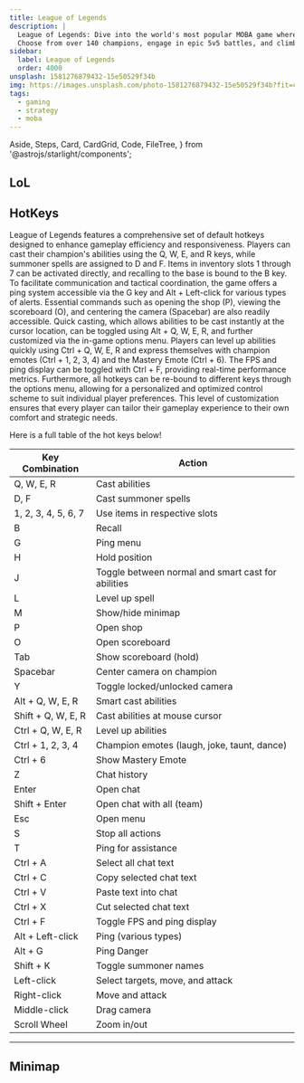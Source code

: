 ```yaml
---
title: League of Legends
description: |
  League of Legends: Dive into the world's most popular MOBA game where strategy, skill, and teamwork are key.
  Choose from over 140 champions, engage in epic 5v5 battles, and climb the ranks in this competitive, fast-paced online game.
sidebar:
  label: League of Legends
  order: 4000
unsplash: 1581276879432-15e50529f34b
img: https://images.unsplash.com/photo-1581276879432-15e50529f34b?fit=crop&w=1400&h=700&q=75
tags:
  - gaming
  - strategy
  - moba
---
```


  Aside,
  Steps,
  Card,
  CardGrid,
  Code,
  FileTree,
} from '@astrojs/starlight/components';


## LoL

## HotKeys

League of Legends features a comprehensive set of default hotkeys designed to enhance gameplay efficiency and responsiveness.
Players can cast their champion's abilities using the Q, W, E, and R keys, while summoner spells are assigned to D and F.
Items in inventory slots 1 through 7 can be activated directly, and recalling to the base is bound to the B key.
To facilitate communication and tactical coordination, the game offers a ping system accessible via the G key and Alt + Left-click for various types of alerts.
Essential commands such as opening the shop (P), viewing the scoreboard (O), and centering the camera (Spacebar) are also readily accessible.
Quick casting, which allows abilities to be cast instantly at the cursor location, can be toggled using Alt + Q, W, E, R, and further customized via the in-game options menu.
Players can level up abilities quickly using Ctrl + Q, W, E, R and express themselves with champion emotes (Ctrl + 1, 2, 3, 4) and the Mastery Emote (Ctrl + 6).
The FPS and ping display can be toggled with Ctrl + F, providing real-time performance metrics.
Furthermore, all hotkeys can be re-bound to different keys through the options menu, allowing for a personalized and optimized control scheme to suit individual player preferences.
This level of customization ensures that every player can tailor their gameplay experience to their own comfort and strategic needs.

Here is a full table of the hot keys below!

| Key Combination     | Action                                             |
| ------------------- | -------------------------------------------------- |
| Q, W, E, R          | Cast abilities                                     |
| D, F                | Cast summoner spells                               |
| 1, 2, 3, 4, 5, 6, 7 | Use items in respective slots                      |
| B                   | Recall                                             |
| G                   | Ping menu                                          |
| H                   | Hold position                                      |
| J                   | Toggle between normal and smart cast for abilities |
| L                   | Level up spell                                     |
| M                   | Show/hide minimap                                  |
| P                   | Open shop                                          |
| O                   | Open scoreboard                                    |
| Tab                 | Show scoreboard (hold)                             |
| Spacebar            | Center camera on champion                          |
| Y                   | Toggle locked/unlocked camera                      |
| Alt + Q, W, E, R    | Smart cast abilities                               |
| Shift + Q, W, E, R  | Cast abilities at mouse cursor                     |
| Ctrl + Q, W, E, R   | Level up abilities                                 |
| Ctrl + 1, 2, 3, 4   | Champion emotes (laugh, joke, taunt, dance)        |
| Ctrl + 6            | Show Mastery Emote                                 |
| Z                   | Chat history                                       |
| Enter               | Open chat                                          |
| Shift + Enter       | Open chat with all (team)                          |
| Esc                 | Open menu                                          |
| S                   | Stop all actions                                   |
| T                   | Ping for assistance                                |
| Ctrl + A            | Select all chat text                               |
| Ctrl + C            | Copy selected chat text                            |
| Ctrl + V            | Paste text into chat                               |
| Ctrl + X            | Cut selected chat text                             |
| Ctrl + F            | Toggle FPS and ping display                        |
| Alt + Left-click    | Ping (various types)                               |
| Alt + G             | Ping Danger                                        |
| Shift + K           | Toggle summoner names                              |
| Left-click          | Select targets, move, and attack                   |
| Right-click         | Move and attack                                    |
| Middle-click        | Drag camera                                        |
| Scroll Wheel        | Zoom in/out                                        |


---

## Minimap

<LeagueMiniMap />
